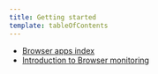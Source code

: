 ```yaml
---
title: Getting started
template: tableOfContents
---
```


* [Browser apps index](/docs/browser/new-relic-browser/getting-started/browser-apps-index)
* [Introduction to Browser monitoring](/docs/browser/new-relic-browser/getting-started/introduction-browser-monitoring)
